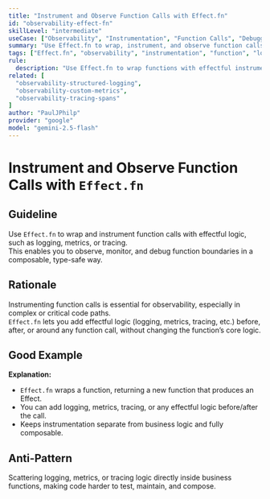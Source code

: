 ```yaml
---
title: "Instrument and Observe Function Calls with Effect.fn"
id: "observability-effect-fn"
skillLevel: "intermediate"
useCase: ["Observability", "Instrumentation", "Function Calls", "Debugging"]
summary: "Use Effect.fn to wrap, instrument, and observe function calls, enabling composable logging, metrics, and tracing at function boundaries."
tags: ["Effect.fn", "observability", "instrumentation", "function", "logging", "metrics", "tracing"]
rule:
  description: "Use Effect.fn to wrap functions with effectful instrumentation, such as logging, metrics, or tracing, in a composable and type-safe way."
related: [
  "observability-structured-logging",
  "observability-custom-metrics",
  "observability-tracing-spans"
]
author: "PaulJPhilp"
provider: "google"
model: "gemini-2.5-flash"
---
```


# Instrument and Observe Function Calls with `Effect.fn`

## Guideline

Use `Effect.fn` to wrap and instrument function calls with effectful logic, such as logging, metrics, or tracing.  
This enables you to observe, monitor, and debug function boundaries in a composable, type-safe way.

## Rationale

Instrumenting function calls is essential for observability, especially in complex or critical code paths.  
`Effect.fn` lets you add effectful logic (logging, metrics, tracing, etc.) before, after, or around any function call, without changing the function’s core logic.

## Good Example

<Example path="./src/observability-effect-fn.ts" />

**Explanation:**  
- `Effect.fn` wraps a function, returning a new function that produces an Effect.
- You can add logging, metrics, tracing, or any effectful logic before/after the call.
- Keeps instrumentation separate from business logic and fully composable.

## Anti-Pattern

Scattering logging, metrics, or tracing logic directly inside business functions, making code harder to test, maintain, and compose.